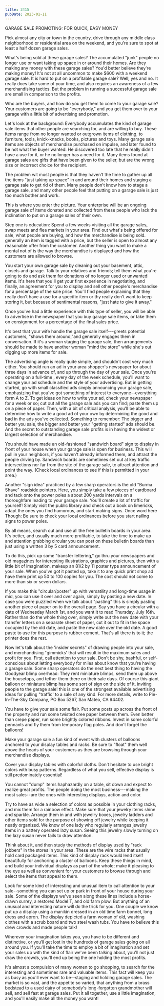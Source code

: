 ```yaml
---
title: 3415
pubDate: 2023-01-11
---
```


GARAGE SALE PROMOTING: FOR QUICK, EASY MONEY

Pick almost any city or town in the country, drive through any
middle class neighborhood or residential area on the weekend, and
you're sure to spot at least a half dozen garage sales.

What's being sold at these garage sales? The accumulated "junk"
people no longer use or want taking up space in or around their
homes. Are they making any money with these garage sales? You'd
better believe they're making money! It's not at all uncommon to
make $600 with a weekend garage sale. It is hard to put on a
profitable garage sale? Well, yes and no. It really does take
some of your time, and also requires an awareness of a few
merchandising tactics. But the problem in running a successful
garage sale are small in comparison to the profits.

Who are the buyers, and how do you get them to come to your
garage sale? Your customers are going to be "everybody," and you
get them over to your garage with a little bit of advertising and
promotion.

Let's look at the background: Everybody accumulates the kind of
garage sale items that other people are searching for, and are
willing to buy. These items range from no longer wanted or
outgrown items of clothing, to furniture, tools, knick-knacks,
books, pictures and toys. Many garage sale items are objects of
merchandise purchased on impulse, and later found to be not what
the buyer wanted. He discovered too late that he really didn't
have a use for it, or he no longer has a need for it. Many items
found at garage sales are gifts that have been given to the
seller, but are the wrong size or incorrect choice for the
recipient.

The problem wit most people is that they haven't the time to
gather up all the items "just taking up space" in and around
their homes and staging a garage sale to get rid of them. Many
people don't know how to stage a garage sale, and many other
people feel that putting on a garage sale is just too much bother
and work.

This is where you enter the picture. Your enterprise will be an
ongoing garage sale of items donated and collected from these
people who lack the inclination to put on a garage sales of their
own.


Step one is education: Spend a few weeks visiting all the garage
sales, swap meets and flea markets in your area. Find out what's
being offered for sale, what people are buying, and how the
merchandise is being sold. generally an item is tagged with a
price, but the seller is open to almost any reasonable offer from
the customer. Another thing you want to make a mental not of is
the way the merchandise is displayed and how the customers are
allowed to browse.

You start your own garage sale by cleaning out your basement,
attic, closets and garage. Talk to your relatives and friends;
tell them what you're going to do and ask them for donations of
no longer used or unwanted items. It's here that you'll get your
first experience in negotiating, and finally, an agreement for
you to display and sell other people's merchandise for a
percentage of the sale price. You'll find people explaining that
they really don't have a use for a specific item or thy really
don't want to keep storing it, but because of sentimental
reasons, "just hate to give it away."

Once you've had a little experience with this type of seller, you
will be able to advertise in the newspaper that you buy garage
sale items, or take them on consignment for a percentage of the
final sales price.

It's best that your wife handle the garage sale itself---greets
potential customers, "shows them around,"and generally engages
them in conversation. If it's a woman staging the garage sale,
then arrangements should be made to have another woman "mind the
store" while she's out digging up more items for sale.

The advertising angle is really quite simple, and shouldn't cost
very much either. You should run an ad in your area shopper's
newspaper for about three days in advance of, and up through the
day of your sale. Once you're operating on a full-time , every
day of the week schedule, you'll want to change your ad schedule
and the style of your advertising. But in getting started, go
with small classified ads simply announcing your garage sale,
emphasizing that you've got something of interest to
everyone--everything form A to Z. To get ideas on how to write
your ad, check your newspaper for a week or so; cut out all the
garage sale ads you can find; paste them up on a piece of paper.
Then, with a bit of critical analysis, you'll be able to
determine how to write a good ad of your own by determining the
good and bad in the ads you've collected. Something to remember:
The bigger and better you sale, the bigger and better your
"getting started" ads should be. And the secret to outstanding
garage sale profits is in having the widest or largest selection
of merchandise.

You should have made an old-fashioned "sandwich board" sign to
display in front of your house when your garage sale is open for
business. This will pull in your neighbors, if you haven't
already informed them, and attract the people driving by.
Sandwich boards are sometimes set out at key traffic
intersections nor far from the site of the garage sale, to
attract attention and point the way. (Check local ordinances to
see if this is permitted in your area.)


Another "sign idea" practiced by a few sharp operators is the old
"Burma Shave" roadside pointers. Here, you simply take a few
pieces of cardboard and tack onto the power poles a about 200
yards intervals on a thoroughfare leading to your garage sale.
You'll create a lot of traffic for yourself! Simply visit the
public library and check out a book on limericks, adapt the ones
you find humorous, and start making signs. Once word here Though:
Be sure to check your local ordinances before you start nailing
signs to power poles.

By all means, search out and use all the free bulletin boards in
your area. It's better, and usually much more profitable, to take
the time to make up and attention grabbing circular you can post
on these bulletin boards than just using a written 3 by 5 card
announcement.

To do this, pick up some "transfer lettering," go thru your
newspapers and old magazines for interesting illustrations,
graphics and pictures, then with a little bit of imagination,
makeup an 81/2 by 11 poster type announcement of your sale. When
you've got it pasted up, take it to any quick print shop ad have
them print up 50 to 100 copies for you. The cost should not come
to more than six or seven dollars.

If you make this "circular/poster" up with versatility and
long-time usage in mid, you can use it over and over again,
simply by pasting a new date. In case you were puzzled when we
talk about "pasting" this is simply pasting another piece of
paper on to the overall page. Say you have a circular with a date
of Wednesday March 1st, and you want it to read Thursday, July
16th. Rather than do the whole thing over, simply write out the
new date with your transfer letters on a separate sheet of paper,
cut it out to fit in the space occupied by the old date, and
paste the new date over the old date. A good paste to use for
this purpose is rubber cement. That's all there is to it; the
printer does the rest.

Now let's talk about the 'insider secrets" of drawing people into
your sale, and merchandising "gimmicks' that will result in the
maximum sales and profit for you. First, 
call attention to your sale. Don't be shy, bashful, or
self-conscious about letting everybody for miles about know that
you're having a garage sale. Some sharp operators do the next
best thing to having the Goodyear blimp overhead: They rent
miniature blimps, send them up above the housetops, and tether
them there on their sale days. Of course this giant balloon or
miniature blimp has some sort of sign on the side of it, inviting
people to the garage sale! this is one of the strongest available
advertising ideas for pulling "traffic' to a sale of any kind.
For more details, write to Pie-In-The-Sky Company, PO Box 5267,
San Mateo, CA 94402.

You have to give your sale some flair. Put some posts up across
the front of the property and run some twisted cree paper between
them. Even better than crepe paper, run some brightly colored
ribbons. Invest in some colorful pennants and fly them from
temporary flag poles. And don't forget the balloons!

Make your garage sale a fun kind of event with clusters of
balloons anchored to your display tables and racks. Be sure to
"float" them well above the heads of your customers as they are
browsing through your merchandise displays.


Cover your display tables with colorful cloths. Don't hesitate to
use bright colors with busy patterns. Regardless of what you
sell, effective display is still predominately essential!


You cannot "dump" items haphazardly on a table, sit down and
expect to realize great profits. The people doing the most
business---making the most sales--are the ones with interesting
displays, action and color.

Try to have as wide a selection of colors as possible in your
clothing racks, and mix them for a rainbow effect. Make sure that
your jewelry items shine and sparkle. Arrange them in and with
jewelry boxes, jewelry ladders and other items sold for the
purpose of showing off jewelry while keeping it neatly organized.
We know of one lady who regularly arranges jewelry items in a
battery operated lazy susan. Seeing this jewelry slowly turning
on the lazy susan never fails to draw attention.

Think about it, and then study the methods of display used by
"rack jobbers" in the stores in your area. These are the wire
racks that usually hold card packaged items. This kind of display
rack would lend itself beautifully for anchoring a cluster of
balloons. Keep these things in mind, and build your individual
displays as part of the whole; make it pleasing to the eye as
well as convenient for your customers to browse through and
select the items that appeal to them.

Look for some kind of interesting and unusual item to call
attention to your sale--something you can set up or park in front
of your house during your sale. Some of the displays we've seen
along these lines include a horse-drawn surrey, a restored Model
T, and old farm plow. But anything of an unusual and interesting
nature will do the trick for you. One couple we know put up a
display using a manikin dressed in an old time farm bonnet, long
dress and apron. The display depicted a farm woman of old,
washing clothes with a scrub board and two steel wash tubs. You
have to believe this drew crowds and made people talk!

Wherever your imagination takes you, you have to be different and
distinctive, or you'll get lost in the hundreds of garage sales
going on all around you. If you'll take the time to employ a bit
of imagination and set your sales up with the kind of flair we've
been talking about, you'll not just draw the crowds, you'll end
up being the one holding the most profits.

It's almost a compulsion of many women to go shopping, to search
for the interesting and sometimes rare and valuable items. This
fact will keep you as busy as you'll ever want to be--staging and
holding garage sales. The market is so vast, and the appetite so
varied, that anything from a brass bedstead to a used dairy of
somebody's long-forgotten grandmother will sell, and sell fast at
garage sales. Put it all together, use a little imagination, and
you'll easily make all the money you want!